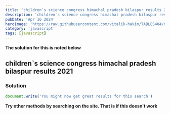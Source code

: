 ```yaml
---
title: 'children`s science congress himachal pradesh bilaspur results 2021'
description: 'children`s science congress himachal pradesh bilaspur results 2021'
pubDate: 'Apr 16 2024'
heroImage: 'https://raw.githubusercontent.com/vitalik-hakim/TABLES404/main/error_b/JavaScript.png'
category: 'javascript'
tags: [javascript]
---
```


**The solution for this is noted below**

## children`s science congress himachal pradesh bilaspur results 2021

### Solution

```javascript
document.write('You might now get great results for this search')
```

**Try other methods by searching on the site. That is if this doesn't work**

